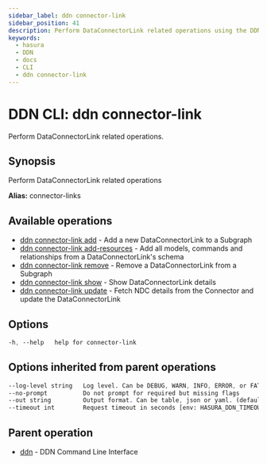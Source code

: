 ```yaml
---
sidebar_label: ddn connector-link
sidebar_position: 41
description: Perform DataConnectorLink related operations using the DDN CLI
keywords:
  - hasura
  - DDN
  - docs
  - CLI
  - ddn connector-link
---
```


# DDN CLI: ddn connector-link

Perform DataConnectorLink related operations.

## Synopsis

Perform DataConnectorLink related operations

**Alias:** connector-links

## Available operations

- [ddn connector-link add](/reference/cli/commands/ddn_connector-link_add) - Add a new DataConnectorLink to a Subgraph
- [ddn connector-link add-resources](/reference/cli/commands/ddn_connector-link_add-resources) - Add all models, commands and relationships from a DataConnectorLink's schema
- [ddn connector-link remove](/reference/cli/commands/ddn_connector-link_remove) - Remove a DataConnectorLink from a Subgraph
- [ddn connector-link show](/reference/cli/commands/ddn_connector-link_show) - Show DataConnectorLink details
- [ddn connector-link update](/reference/cli/commands/ddn_connector-link_update) - Fetch NDC details from the Connector and update the DataConnectorLink

## Options

```sass
-h, --help   help for connector-link
```

## Options inherited from parent operations

```sass
--log-level string   Log level. Can be DEBUG, WARN, INFO, ERROR, or FATAL. (default "INFO")
--no-prompt          Do not prompt for required but missing flags
--out string         Output format. Can be table, json or yaml. (default "table")
--timeout int        Request timeout in seconds [env: HASURA_DDN_TIMEOUT] (default 100)
```

## Parent operation

- [ddn](/reference/cli/commands/ddn) - DDN Command Line Interface
